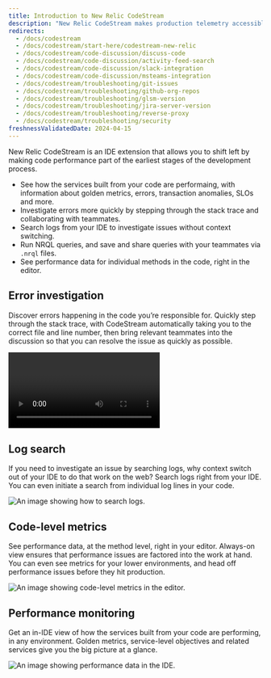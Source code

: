 ```yaml
---
title: Introduction to New Relic CodeStream
description: "New Relic CodeStream makes production telemetry accessible where developers live... the IDE."
redirects:
  - /docs/codestream
  - /docs/codestream/start-here/codestream-new-relic
  - /docs/codestream/code-discussion/discuss-code
  - /docs/codestream/code-discussion/activity-feed-search
  - /docs/codestream/code-discussion/slack-integration
  - /docs/codestream/code-discussion/msteams-integration
  - /docs/codestream/troubleshooting/git-issues
  - /docs/codestream/troubleshooting/github-org-repos
  - /docs/codestream/troubleshooting/glsm-version
  - /docs/codestream/troubleshooting/jira-server-version
  - /docs/codestream/troubleshooting/reverse-proxy
  - /docs/codestream/troubleshooting/security
freshnessValidatedDate: 2024-04-15
---
```





New Relic CodeStream is an IDE extension that allows you to shift left by making code performance part of the earliest stages of the development process. 

* See how the services built from your code are performaing, with information about golden metrics, errors, transaction anomalies, SLOs and more.
* Investigate errors more quickly by stepping through the stack trace and collaborating with teammates.
* Search logs from your IDE to investigate issues without context switching.
* Run NRQL queries, and save and share queries with your teammates via `.nrql` files.
* See performance data for individual methods in the code, right in the editor.

## Error investigation

Discover errors happening in the code you’re responsible for. Quickly step through the stack trace, with CodeStream automatically taking you to the correct file and line number, then bring relevant teammates into the discussion so that you can resolve the issue as quickly as possible.

<Video
  type="wistia"
  id="l65l4cqqhd"
/>

## Log search

If you need to investigate an issue by searching logs, why context switch out of your IDE to do that work on the web? Search logs right from your IDE. You can even initiate a search from individual log lines in your code.

<img
  title="Searching logs from your IDE."
  alt="An image showing how to search logs."
  src={codestreamLogSearch}
/>

## Code-level metrics

See performance data, at the method level, right in your editor. Always-on view ensures that performance issues are factored into the work at hand. You can even see metrics for your lower environments, and head off performance issues before they hit production.

<img
  title="Code-Level Metrics"
  alt="An image showing code-level metrics in the editor."
  src={codestreamVscClm}
/>

## Performance monitoring

Get an in-IDE view of how the services built from your code are performing, in any environment. Golden metrics, service-level objectives and related services give you the big picture at a glance.

<img
  title="Performance data for your services"
  alt="An image showing performance data in the IDE."
  src={codestreamO11y}
/>
